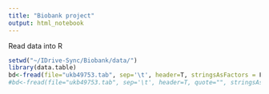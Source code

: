 ```yaml
---
title: "Biobank project"
output: html_notebook
---
```


Read data into R
```r
setwd("~/IDrive-Sync/Biobank/data/")
library(data.table)
bd<-fread(file="ukb49753.tab", sep='\t', header=T, stringsAsFactors = F)
#bd<-fread(file="ukb49753.tab", sep='\t', header=T, quote="", stringsAsFactors = F) #In response to: Found and resolved improper quoting out-of-sample. First healed line 84910. If the fields are not quoted (e.g. field separator does not appear within any field), try quote="" to avoid this warning.
```

